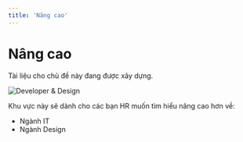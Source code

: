 ```yaml
---
title: 'Nâng cao'
---
```



# Nâng cao

<Callout type="warning">Tài liệu cho chủ đề này đang được xây dựng.</Callout>

![Developer & Design](/static/media/designer-developer.png)

Khu vực này sẽ dành cho các bạn HR muốn tìm hiểu nâng cao hơn về:

- Ngành IT
- Ngành Design
